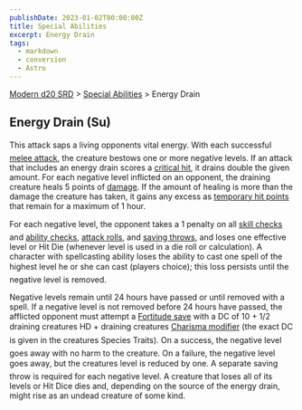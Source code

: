 ```yaml
---
publishDate: 2023-01-02T00:00:00Z
title: Special Abilities
excerpt: Energy Drain
tags:
  - markdown
  - conversion
  - Astro
---
```


[Modern d20 SRD](/#modernD20) > [Special Abilities](modern-d20-srd-special-abilities-index) > Energy Drain

## Energy Drain (Su)

This attack saps a living opponents vital energy. With each successful [melee attack](modern-d20-srd-combat-attack-actions), the creature bestows one or more negative levels. If an attack that includes an energy drain scores a [critical hit](modern-d20-srd-combat-critical-hits), it drains double the given amount. For each negative level inflicted on an opponent, the draining creature heals 5 points of [damage](modern-d20-srd-combat-damage). If the amount of healing is more than the damage the creature has taken, it gains any excess as [temporary hit points](modern-d20-srd-combat-death-dying-healing) that remain for a maximum of 1 hour.

For each negative level, the opponent takes a 1 penalty on all [skill checks](modern-d20-srd-skills-skill-basics) and [ability checks](modern-d20-srd-basics-ability-scores), [attack rolls](modern-d20-srd-combat-attack-roll), and [saving throws](modern-d20-srd-basics-saving-throws), and loses one effective level or Hit Die (whenever level is used in a die roll or calculation). A character with spellcasting ability loses the ability to cast one spell of the highest level he or she can cast (players choice); this loss persists until the negative level is removed.

Negative levels remain until 24 hours have passed or until removed with a spell. If a negative level is not removed before 24 hours have passed, the afflicted opponent must attempt a [Fortitude save](modern-d20-srd-basics-saving-throws) with a DC of 10 + 1/2 draining creatures HD + draining creatures [Charisma modifier](modern-d20-srd-basics-ability-scores) (the exact DC is given in the creatures Species Traits). On a success, the negative level goes away with no harm to the creature. On a failure, the negative level goes away, but the creatures level is reduced by one. A separate saving throw is required for each negative level. A creature that loses all of its levels or Hit Dice dies and, depending on the source of the energy drain, might rise as an undead creature of some kind.
